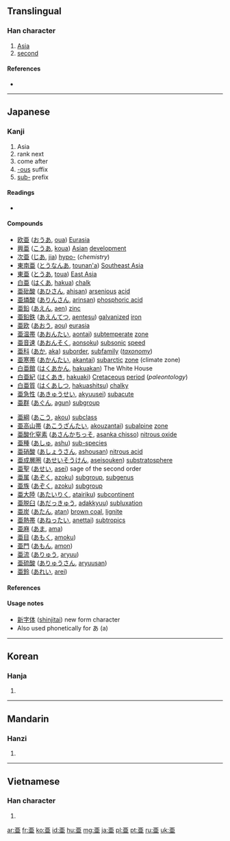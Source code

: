 {{also|亞|亚}}<!-- may be replaced by zh-forms -->
==Translingual==

===Han character===
{{Han char|rn=7|rad=二|as=05|sn=7|four=|canj=一中中一 (MLLM), X一中中一 (XMLLM)}}

# [[Asia]]
# [[second]]

====References====
* {{Han ref|kx=0087.111|dkj=00272|dj=0183.190|hdz=10021.010|uh=4E9C|ud=20124}}

----

==Japanese==
{{ja-forms|[[亜]]|[[亞]]|[[亚]]}}

===Kanji===
{{ja-kanji|grade=c|rs=二05}}

# Asia
# rank next
# come after
# [[-ous]] suffix　{{chemistry|lang=ja|skey=あ}}
# [[sub-]] prefix

====Readings====
* {{ja-readings|goon=[[え]]|kanon=[[あ]] (a), [[あつ]] (atsu), [[おう]] (ō)|kun=[[つぐ]] (tsugu), [[みにくい]] (minikui)}}

====Compounds====
{{top2}}
* [[欧亜]] ([[おうあ]], [[oua]]) [[Eurasia]]
* [[興亜]] ([[こうあ]], [[koua]]) [[Asian]] [[development]]
* [[次亜]] ([[じあ]], [[jia]]) [[hypo-]] (''chemistry'')
* [[東南亜]] ([[とうなんあ]], [[tounan'a]]) [[Southeast Asia]]
* [[東亜]] ([[とうあ]], [[toua]]) [[East Asia]]
* [[白亜]] ([[はくあ]], [[hakua]]) [[chalk]]
* [[亜砒酸]] ([[あひさん]], [[ahisan]]) [[arsenious]] [[acid]]
* [[亜燐酸]] ([[ありんさん]], [[arinsan]]) [[phosphoric acid]]
* [[亜鉛]] ([[あえん]], [[aen]]) [[zinc]]
* [[亜鉛鉄]] ([[あえんてつ]], [[aentesu]]) [[galvanized]] [[iron]]
* [[亜欧]] ([[あおう]], [[aou]]) [[eurasia]]
* [[亜温帯]] ([[あおんたい]], [[aontai]]) [[subtemperate]] [[zone]]
* [[亜音速]] ([[あおんそく]], [[aonsoku]]) [[subsonic]] [[speed]]
* [[亜科]] ([[あか]], [[aka]]) [[suborder]], [[subfamily]] (''[[taxonomy]]'')
* [[亜寒帯]] ([[あかんたい]], [[akantai]]) [[subarctic]] [[zone]] (climate zone)
* [[白亜館]] ([[はくあかん]], [[hakuakan]]) The White House
* [[白亜紀]] ([[はくあき]], [[hakuaki]]) [[Cretaceous]] [[period]] (''paleontology'')
* [[白亜質]] ([[はくあしつ]], [[hakuashitsu]]) [[chalky]]
* [[亜急性]] ([[あきゅうせい]], [[akyuusei]]) [[subacute]]
* [[亜群]] ([[あぐん]], [[agun]]) [[subgroup]]
{{mid2}}
* [[亜綱]] ([[あこう]], [[akou]]) [[subclass]]
* [[亜高山帯]] ([[あこうざんたい]], [[akouzantai]]) [[subalpine]] [[zone]]
* [[亜酸化窒素]] ([[あさんかちっそ]], [[asanka chisso]]) [[nitrous oxide]]
* [[亜種]] ([[あしゅ]], [[ashu]]) [[sub-species]]
* [[亜硝酸]] ([[あしょうさん]], [[ashousan]]) [[nitrous acid]]
* [[亜成層圏]] ([[あせいそうけん]], [[aseisouken]]) [[substratosphere]]
* [[亜聖]] ([[あせい]], [[asei]]) sage of the second order
* [[亜属]] ([[あぞく]], [[azoku]]) [[subgroup]], [[subgenus]]
* [[亜族]] ([[あぞく]], [[azoku]]) [[subgroup]]
* [[亜大陸]] ([[あたいりく]], [[atairiku]]) [[subcontinent]]
* [[亜脱臼]] ([[あだっきゅう]], [[adakkyuu]]) [[subluxation]]
* [[亜炭]] ([[あたん]], [[atan]]) [[brown coal]], [[lignite]]
* [[亜熱帯]] ([[あねったい]], [[anettai]]) [[subtropics]]
* [[亜麻]] ([[あま]], [[ama]])
* [[亜目]] ([[あもく]], [[amoku]])
* [[亜門]] ([[あもん]], [[amon]])
* [[亜流]] ([[ありゅう]], [[aryuu]])
* [[亜硫酸]] ([[ありゅうさん]], [[aryuusan]])
* [[亜鈴]] ([[あれい]], [[arei]])
{{bottom}}

====References====
{{ja-kref
|jis= 3021
|ku= 1601
|shift= 889f
|euc= B0A1
|freq= 1509
|nelson= 43
|newnelson= 81 
|halpern= 3540
|kld= 2204
|heisig= 1809
|tuttle= 0a7.14
}}

====Usage notes====
* [[新字体]] ([[shinjitai]]) new form character
* Also used phonetically for あ (a)

----

==Korean==

===Hanja===
{{ko-hanja|hangeul=아|rv=a|mr=a}}

# {{defn|Korean}}

----

==Mandarin==

===Hanzi===
{{cmn-hanzi|pin=[[yà]] ([[ya4]]), [[zhāi]] ([[zhai1]]), [[zī]] ([[zi1]])|wg=ya<sup>4</sup>, chai<sup>1</sup>, tzu<sup>1</sup>}}

# {{defn|Mandarin}}

----

==Vietnamese==

===Han character===
{{vi-hantu|á}}

# {{defn|Vietnamese}}

[[ar:亜]]
[[fr:亜]]
[[ko:亜]]
[[id:亜]]
[[hu:亜]]
[[mg:亜]]
[[ja:亜]]
[[pl:亜]]
[[pt:亜]]
[[ru:亜]]
[[uk:亜]]